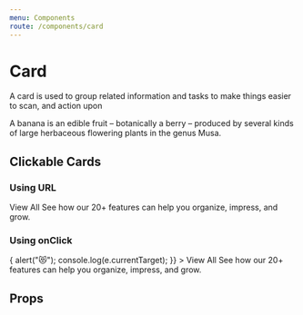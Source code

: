 ```yaml
---
menu: Components
route: /components/card
---
```



# Card

<ComponentStatus stage="rc" responsive="yes" accessible="yes" />

A card is used to group related information and tasks to make things easier to
scan, and action upon

<Playground>
  <Card title="Banana">
    <Content padding="base">
      <Text>
        A banana is an edible fruit – botanically a berry – produced by several
        kinds of large herbaceous flowering plants in the genus Musa.
      </Text>
    </Content>
  </Card>
</Playground>

## Clickable Cards

### Using URL

<Playground>
  <Card url="#">
    <Content padding="base">
      <Heading level={4}>View All</Heading>
      <Text>
        See how our 20+ features can help you organize, impress, and grow.
      </Text>
    </Content>
  </Card>
</Playground>

### Using onClick

<Playground>
  <Card
    onClick={e => {
      alert("😻");
      console.log(e.currentTarget);
    }}
  >
    <Content padding="base">
      <Heading level={4}>View All</Heading>
      <Text>
        See how our 20+ features can help you organize, impress, and grow.
      </Text>
    </Content>
  </Card>
</Playground>

## Props

<Props of={Card} />
